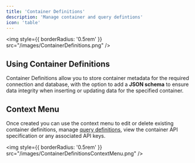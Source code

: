 ```yaml
---
title: 'Container Definitions'
description: 'Manage container and query defintions'
icon: 'table'
---
```


<img
  style={{ borderRadius: '0.5rem' }}
  src="/images/ContainerDefinitions.png"
/>

## Using Container Definitions

Container Definitions allow you to store container metadata for the required connection and database, with the option to add a **JSON schema** to ensure data integrity when inserting or updating data for the specified container.

## Context Menu
Once created you can use the context menu to edit or delete existing container definitions, manage [query definitions](/concepts/querydefinitions), view the container API specification or any associated API keys.

<img
  style={{ borderRadius: '0.5rem' }}
  src="/images/ContainerDefinitionsContextMenu.png"
/>